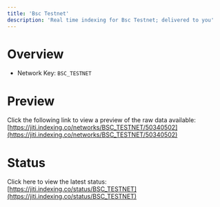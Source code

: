 ```yaml
---
title: 'Bsc Testnet'
description: 'Real time indexing for Bsc Testnet; delivered to you'
---
```


# Overview
- Network Key: `BSC_TESTNET`

# Preview
Click the following link to view a preview of the raw data available: [https://jiti.indexing.co/networks/BSC_TESTNET/50340502](https://jiti.indexing.co/networks/BSC_TESTNET/50340502)

# Status
Click here to view the latest status: [https://jiti.indexing.co/status/BSC_TESTNET](https://jiti.indexing.co/status/BSC_TESTNET)
